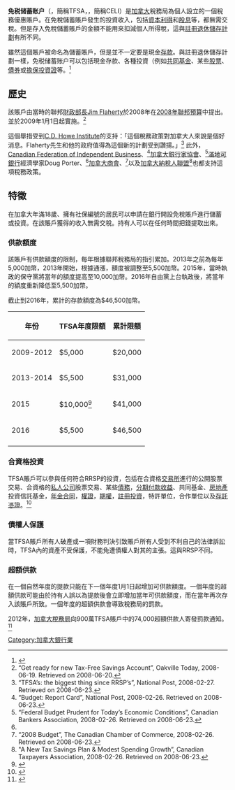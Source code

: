 '''免税储蓄账户'''（{{lang-en|Tax-Free Savings Account}}，簡稱TFSA，{{lang-fr|Compte d'épargne libre d'impôt}}，簡稱CELI）是[[加拿大|加拿大]]稅務局為個人設立的一個稅務優惠賬戶。在免稅儲蓄賬戶發生的投資收入，包括[[資本利得|資本利得]]和[[股息|股息]]等，都無需交稅。但是存入免稅儲蓄賬戶的金額不能用來扣減個人所得稅，這與[[註冊退休儲存計劃|註冊退休儲存計劃]]有所不同。

雖然這個賬戶被命名為儲蓄賬戶，但是並不一定要是現金[[存款|存款]]。與註冊退休儲存計劃一樣，免税储蓄账户可以包括現金存款、各種投資（例如[[共同基金|共同基金]]、某些[[股票|股票]]、[[債券|債券]]或[[擔保投資證|擔保投資證]]等。<ref>{{cite web|url=http://www.cra-arc.gc.ca/tx/ndvdls/tpcs/tfsa-celi/nvstmnts-eng.html|title=TFSA: Types of investments|author=[[Canada_Revenue_Agency|Canada Revenue Agency]]|work=CRA.gc.ca|date=2014-02-14|accessdate=2014-06-14|archive-date=2017-07-06|archive-url=https://web.archive.org/web/20170706141553/http://www.cra-arc.gc.ca/tx/ndvdls/tpcs/tfsa-celi/nvstmnts-eng.html|dead-url=no}}</ref>

==歷史==
該賬戶由當時的聯邦[[加拿大財政部長|財政部長]][[Jim_Flaherty|Jim Flaherty]]於2008年在[[2008年加拿大聯邦預算|2008年聯邦預算]]中提出。並於2009年1月1日起實施。<ref>“Get ready for new Tax-Free Savings Account”, Oakville Today, 2008-06-19. Retrieved on 2008-06-20.</ref>

這個舉措受到[[C.D._Howe_Institute|C.D. Howe Institute]]的支持：「這個稅務政策對加拿大人來說是個好消息。Flaherty先生和他的政府值得為這個新的計劃受到讚揚。」<ref>“TFSA’s: the biggest thing since RRSP’s”, National Post, 2008-02-27. Retrieved on 2008-06-23.</ref> 此外，[[Canadian_Federation_of_Independent_Business|Canadian Federation of Independent Business]]、<ref name="#1">“Budget: Report Card”, National Post, 2008-02-26. Retrieved on 2008-06-23.</ref>[[加拿大銀行家協會|加拿大銀行家協會]]、<ref>“Federal Budget Prudent for Today’s Economic Conditions”, Canadian Bankers Association, 2008-02-26. Retrieved on 2008-06-23.</ref>[[滿地可銀行|滿地可銀行]]經濟學家Doug Porter、<ref name="#1"/>[[加拿大商會|加拿大商會]]、<ref>“2008 Budget”, The Canadian Chamber of Commerce, 2008-02-26. Retrieved on 2008-06-23.</ref>以及[[加拿大納稅人聯盟|加拿大納稅人聯盟]]<ref>"A New Tax Savings Plan & Modest Spending Growth”, Canadian Taxpayers Association, 2008-02-26. Retrieved on 2008-06-23.</ref>也都支持這項稅務政策。

==特徵==
在加拿大年滿18歲、擁有社保編號的居民可以申請在銀行開設免稅賬戶進行儲蓄或投資。在該賬戶獲得的收入無需交稅。持有人可以在任何時間把錢提取出來。

===供款額度===
該賬戶有供款額度的限制，每年根據聯邦稅務局的指引累加。2013年之前為每年5,000加幣，2013年開始，根據通漲，額度被調整至5,500加幣。2015年，當時執政的保守黨將當年的額度提高至10,000加幣。2016年自由黨上台執政後，將當年的額度重新降低至5,500加幣。

截止到2016年，累計的存款額度為$46,500加幣。

{| class="wikitable"
|-
! 年份 !! TFSA年度限額 !! 累計限額
|-
| 2009-2012 || $5,000 || $20,000
|-
| 2013-2014 || $5,500 || $31,000
|-
| 2015 || $10,000<ref>{{Cite web |url=http://www.cra-arc.gc.ca/tfsa/ |title=存档副本 |accessdate=2016-01-05 |archive-date=2017-07-24 |archive-url=https://web.archive.org/web/20170724074045/http://www.cra-arc.gc.ca/tfsa/ |dead-url=no }}</ref> || $41,000
|-
| 2016 || $5,500 || $46,500
|-
|}

===合資格投資===

TFSA賬戶可以參與任何符合RRSP的投資，包括在合資格[[交易所|交易所]]進行的公開股票交易、合資格的[[私人公司|私人公司]]股票交易、某些[[債務|債務]]，[[分期付款收益|分期付款收益]]、共同基金、[[房地產|房地產]]投資信託基金，[[年金合同|年金合同]]，[[權證|權證]]，[[期權|期權]]，[[註冊投資|註冊投資]]，特許單位，合作單位以及[[存託憑證|存託憑證]]。<ref>{{cite web |url=http://www.cra-arc.gc.ca/E/pub/tp/it320r3/it320r3-e.html |title=存档副本 |accessdate=2010-04-23 |deadurl=yes |archiveurl=https://web.archive.org/web/20110606011802/http://www.cra-arc.gc.ca/E/pub/tp/it320r3/it320r3-e.html |archivedate=2011-06-06 }}</ref>

===債權人保護===

當TFSA賬戶所有人破產或一項財務判決引致賬戶所有人受到不利自己的法律訴訟時，TFSA內的資產不受保護，不能免遭債權人對其的主張。這與RRSP不同。

===超額供款===
在一個自然年度的提款只能在下一個年度1月1日起增加可供款額度。一個年度的超額供款可能由於持有人誤以為提款後會立即增加當年可供款額度，而在當年再次存入該賬戶所致。一個年度的超額供款會導致稅務局的罰款。

2012年，[[加拿大稅務局|加拿大稅務局]]向900萬TFSA賬戶中的74,000超額供款人寄發罰款通知。<ref>{{Cite web |url=http://www.theglobeandmail.com/globe-investor/personal-finance/retirement-rrsps/dont-let-your-tfsa-land-you-in-tax-jail/article17123629/#dashboard/follows/ |title="Misunderstanding this simple TFSA rule could cost you a lot", by Rob Carrick, ''The Globe and Mail'', Wednesday, Feb. 26 2014 |accessdate=2016-01-05 |archive-date=2015-10-10 |archive-url=https://web.archive.org/web/20151010124217/http://www.theglobeandmail.com/globe-investor/personal-finance/retirement-rrsps/dont-let-your-tfsa-land-you-in-tax-jail/article17123629/#dashboard/follows/ |dead-url=no }}</ref>

[[Category:加拿大銀行業|Category:加拿大銀行業]]